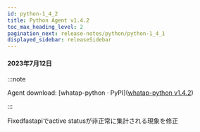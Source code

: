 ```yaml
---
id: python-1_4_2
title: Python Agent v1.4.2
toc_max_heading_level: 2
pagination_next: release-notes/python/python-1_4_1
displayed_sidebar: releaseSidebar
---
```


#### 2023年7月12日

:::note

Agent download: [whatap-python · PyPI]([whatap-python v1.4.2](https://pypi.org/project/whatap-python/1.4.2/))

:::

<p><Status>Fixed</Status>fastapiでactive statusが非正常に集計される現象を修正</p>
